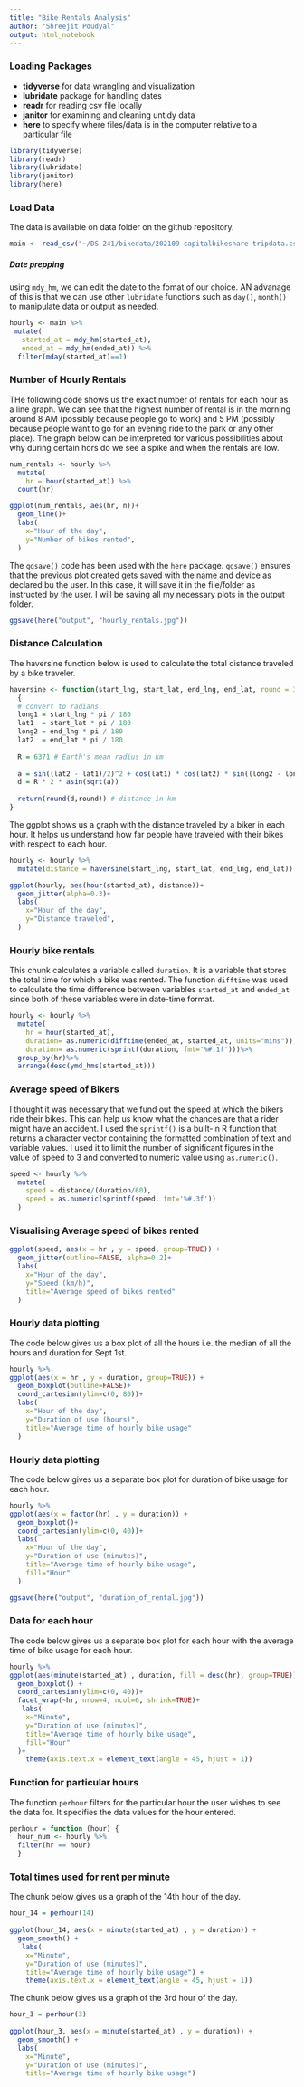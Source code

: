 ```yaml
---
title: "Bike Rentals Analysis"
author: "Shreejit Poudyal"
output: html_notebook
---
```


### Loading Packages

- **tidyverse** for data wrangling and visualization
- **lubridate** package for handling dates
- **readr** for reading csv file locally
- **janitor** for examining and cleaning untidy data
- **here** to specify where files/data is in the computer relative to a particular file

```r
library(tidyverse)
library(readr)
library(lubridate)
library(janitor)
library(here)
```

### Load Data

The data is available on data folder on the github repository.

```r
main <- read_csv("~/DS 241/bikedata/202109-capitalbikeshare-tripdata.csv")
```

##### Date prepping

using `mdy_hm`, we can edit the date to the fomat of our choice. AN advanage of this is that we can use other `lubridate` functions such as `day()`, `month()` to manipulate data or output as needed.

```r
hourly <- main %>%
 mutate(
   started_at = mdy_hm(started_at),
   ended_at = mdy_hm(ended_at)) %>%
  filter(mday(started_at)==1)
```


### Number of Hourly Rentals

THe following code shows us the exact number of rentals for each hour as a line graph. We can see that the highest number of rental is in the morning around 8 AM (possibly because people go to work) and 5 PM (possibly because people want to go for an evening ride to the park or any other place). The graph below can be interpreted for various possibilities about why during certain hors do we see a spike and when the rentals are low.

```r
num_rentals <- hourly %>%
  mutate(
    hr = hour(started_at)) %>%
  count(hr)

ggplot(num_rentals, aes(hr, n))+
  geom_line()+
  labs(
    x="Hour of the day",
    y="Number of bikes rented",
  )
```
The `ggsave()` code has been used with the `here` package. `ggsave()` ensures that the previous plot created gets saved with the name and device as declared bu the user. In this case, it will save it in the file/folder as instructed by the user. I will be saving all my necessary plots in the output folder.

```r
ggsave(here("output", "hourly_rentals.jpg"))
```

### Distance Calculation

The haversine function below is used to calculate the total distance traveled by a bike traveler.

```r
haversine <- function(start_lng, start_lat, end_lng, end_lat, round = 3)
  {
  # convert to radians
  long1 = start_lng * pi / 180
  lat1  = start_lat * pi / 180
  long2 = end_lng * pi / 180
  lat2  = end_lat * pi / 180
 
  R = 6371 # Earth's mean radius in km
 
  a = sin((lat2 - lat1)/2)^2 + cos(lat1) * cos(lat2) * sin((long2 - long1)/2)^2
  d = R * 2 * asin(sqrt(a))
 
  return(round(d,round)) # distance in km
}
```

The ggplot shows us a graph with the distance traveled by a biker in each hour. It helps us understand how far people have traveled with their bikes with respect to each hour.

```r
hourly <- hourly %>%
  mutate(distance = haversine(start_lng, start_lat, end_lng, end_lat))

ggplot(hourly, aes(hour(started_at), distance))+
  geom_jitter(alpha=0.3)+
  labs(
    x="Hour of the day",
    y="Distance traveled",
  )
```

### Hourly bike rentals

This chunk calculates a variable called `duration`. It is a variable that stores the total time for which a bike was rented. The function `difftime` was used to calculate the time difference between variables `started_at` and `ended_at` since both of these variables were in date-time format.

```r
hourly <- hourly %>%
  mutate(
    hr = hour(started_at),
    duration= as.numeric(difftime(ended_at, started_at, units="mins")),
    duration= as.numeric(sprintf(duration, fmt='%#.1f')))%>%
  group_by(hr)%>%
  arrange(desc(ymd_hms(started_at)))
```

### Average speed of Bikers

I thought it was necessary that we fund out the speed at which the bikers ride their bikes. This can help us know what the chances are that a rider might have an accident. I used the `sprintf()` is a built-in R function that returns a character vector containing the formatted combination of text and variable values. I used it to limit the number of significant figures in the value of speed to 3 and converted to numeric value using `as.numeric()`.

```r
speed <- hourly %>%
  mutate(
    speed = distance/(duration/60),
    speed = as.numeric(sprintf(speed, fmt='%#.3f'))
  )
```

### Visualising Average speed of bikes rented

```r
ggplot(speed, aes(x = hr , y = speed, group=TRUE)) +
  geom_jitter(outline=FALSE, alpha=0.2)+
  labs(
    x="Hour of the day",
    y="Speed (km/h)",
    title="Average speed of bikes rented"
  )
```


### Hourly data plotting

The code below gives us a box plot of all the hours i.e. the median of all the hours and duration for Sept 1st.

```r
hourly %>%
ggplot(aes(x = hr , y = duration, group=TRUE)) +
  geom_boxplot(outline=FALSE)+
  coord_cartesian(ylim=c(0, 80))+
  labs(
    x="Hour of the day",
    y="Duration of use (hours)",
    title="Average time of hourly bike usage"
  )
```

### Hourly data plotting

The code below gives us a separate box plot for duration of bike usage for each hour.

```r
hourly %>%
ggplot(aes(x = factor(hr) , y = duration)) +
  geom_boxplot()+
  coord_cartesian(ylim=c(0, 40))+
  labs(
    x="Hour of the day",
    y="Duration of use (minutes)",
    title="Average time of hourly bike usage",
    fill="Hour"
  )
```
```r
ggsave(here("output", "duration_of_rental.jpg"))
```

### Data for each hour

The code below gives us a separate box plot for each hour with the average time of bike usage for each hour.

```r
hourly %>%
ggplot(aes(minute(started_at) , duration, fill = desc(hr), group=TRUE)) +
  geom_boxplot() +
  coord_cartesian(ylim=c(0, 40))+
  facet_wrap(~hr, nrow=4, ncol=6, shrink=TRUE)+
   labs(
    x="Minute",
    y="Duration of use (minutes)",
    title="Average time of hourly bike usage",
    fill="Hour"
  )+
    theme(axis.text.x = element_text(angle = 45, hjust = 1))
```

### Function for particular hours

The function `perhour` filters for the particular hour the user wishes to see the data for. It specifies the data values for the hour entered.

```r
perhour = function (hour) {
  hour_num <- hourly %>%
  filter(hr == hour)
  }
```

### Total times used for rent per minute

The chunk below gives us a graph of the 14th hour of the day.

```r
hour_14 = perhour(14)
 
ggplot(hour_14, aes(x = minute(started_at) , y = duration)) +
  geom_smooth() +
   labs(
    x="Minute",
    y="Duration of use (minutes)",
    title="Average time of hourly bike usage") +
    theme(axis.text.x = element_text(angle = 45, hjust = 1))
```

The chunk below gives us a graph of the 3rd hour of the day.

```r
hour_3 = perhour(3)
   
ggplot(hour_3, aes(x = minute(started_at) , y = duration)) +
  geom_smooth() +
  labs(
    x="Minute",
    y="Duration of use (minutes)",
    title="Average time of hourly bike usage") 
```